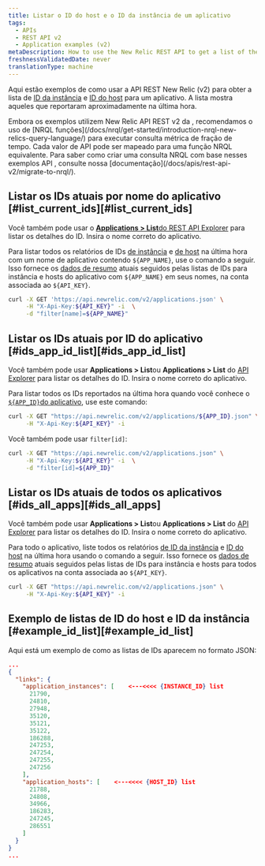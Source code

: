 ```yaml
---
title: Listar o ID do host e o ID da instância de um aplicativo
tags:
  - APIs
  - REST API v2
  - Application examples (v2)
metaDescription: How to use the New Relic REST API to get a list of the instance and host IDs for an application.
freshnessValidatedDate: never
translationType: machine
---
```


Aqui estão exemplos de como usar a API REST New Relic (v2) para obter a lista de [ID da instância](/docs/apis/rest-api-v2/requirements/listing-host-instance-application-server-ids#locating_instance_id) e [ID do host](/docs/apis/rest-api-v2/requirements/listing-host-instance-application-server-ids#locating_host_id) para um aplicativo. A lista mostra aqueles que reportaram aproximadamente na última hora.

<Callout variant="important">
  Embora os exemplos utilizem New Relic API REST v2 da , recomendamos o uso de [NRQL funções](/docs/nrql/get-started/introduction-nrql-new-relics-query-language/) para executar consulta métrica de fração de tempo. Cada valor de API pode ser mapeado para uma função NRQL equivalente. Para saber como criar uma consulta NRQL com base nesses exemplos API , consulte nossa [documentação](/docs/apis/rest-api-v2/migrate-to-nrql/).
</Callout>

## Listar os IDs atuais por nome do aplicativo [#list\_current\_ids][#list_current_ids]

Você também pode usar o [<DNT>**Applications &gt; List**</DNT>do REST API Explorer](/docs/apis/using-the-api-explorer) para listar os detalhes do ID. Insira o nome correto do aplicativo.

Para listar todos os relatórios de IDs [de instância](/docs/apis/rest-api-v2/requirements/listing-host-instance-application-server-ids#locating_instance_id) e [de host](/docs/apis/rest-api-v2/requirements/listing-host-instance-application-server-ids#locating_host_id) na última hora com um nome de aplicativo contendo `${APP_NAME}`, use o comando a seguir. Isso fornece os [dados de resumo](/docs/apis/rest-api-v2/application-examples-v2/summary-data-examples-v2#app) atuais seguidos pelas listas de IDs para instância e hosts do aplicativo com `${APP_NAME}` em seus nomes, na conta associada ao `${API_KEY}`.

```bash
curl -X GET 'https://api.newrelic.com/v2/applications.json' \
     -H "X-Api-Key:${API_KEY}" -i  \
     -d "filter[name]=${APP_NAME}"
```

## Listar os IDs atuais por ID do aplicativo [#ids\_app\_id\_list][#ids_app_id_list]

Você também pode usar <DNT>**Applications &gt; List**</DNT>ou <DNT>**Applications &gt; List**</DNT> do [API Explorer](/docs/apis/using-the-api-explorer) para listar os detalhes do ID. Insira o nome correto do aplicativo.

Para listar todos os IDs reportados na última hora quando você conhece o [`${APP_ID}`do aplicativo](/docs/apis/rest-api-v2/application-examples-v2/listing-your-app-id-metric-data-v2), use este comando:

```bash
curl -X GET "https://api.newrelic.com/v2/applications/${APP_ID}.json" \
     -H "X-Api-Key:${API_KEY}" -i
```

Você também pode usar `filter[id]`:

```bash
curl -X GET "https://api.newrelic.com/v2/applications.json" \
     -H "X-Api-Key:${API_KEY}" -i  \
     -d "filter[id]=${APP_ID}"
```

## Listar os IDs atuais de todos os aplicativos [#ids\_all\_apps][#ids_all_apps]

Você também pode usar <DNT>**Applications &gt; List**</DNT>ou <DNT>**Applications &gt; List**</DNT> do [API Explorer](/docs/apis/using-the-api-explorer) para listar os detalhes do ID. Insira o nome correto do aplicativo.

Para todo o aplicativo, liste todos os relatórios [de ID da instância](/docs/apis/rest-api-v2/requirements/listing-host-instance-application-server-ids#locating_instance_id) e [ID do host](/docs/apis/rest-api-v2/requirements/listing-host-instance-application-server-ids#locating_host_id) na última hora usando o comando a seguir. Isso fornece os [dados de resumo](/docs/apis/rest-api-v2/application-examples-v2/summary-data-examples-v2#app) atuais seguidos pelas listas de IDs para instância e hosts para todos os aplicativos na conta associada ao `${API_KEY}`.

```bash
curl -X GET "https://api.newrelic.com/v2/applications.json" \
     -H "X-Api-Key:${API_KEY}" -i
```

## Exemplo de listas de ID do host e ID da instância [#example\_id\_list][#example_id_list]

Aqui está um exemplo de como as listas de IDs aparecem no formato JSON:

```json
...
{  
  "links": {
    "application_instances": [    <---<<<< {INSTANCE_ID} list
      21790,
      24810,
      27948,
      35120,
      35121,
      35122,
      186288,
      247253,
      247254,
      247255,
      247256
    ],
    "application_hosts": [    <---<<<< {HOST_ID} list
      21788,
      24808,
      34966,
      186283,
      247245,
      286551
    ]
  }
}
...
```